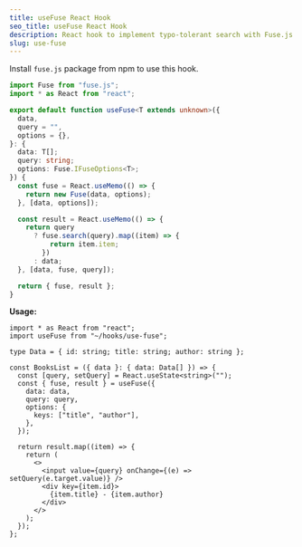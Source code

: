 ```yaml
---
title: useFuse React Hook
seo_title: useFuse React Hook
description: React hook to implement typo-tolerant search with Fuse.js
slug: use-fuse
---
```


Install `fuse.js` package from npm to use this hook.

```ts
import Fuse from "fuse.js";
import * as React from "react";

export default function useFuse<T extends unknown>({
  data,
  query = "",
  options = {},
}: {
  data: T[];
  query: string;
  options: Fuse.IFuseOptions<T>;
}) {
  const fuse = React.useMemo(() => {
    return new Fuse(data, options);
  }, [data, options]);

  const result = React.useMemo(() => {
    return query
      ? fuse.search(query).map((item) => {
          return item.item;
        })
      : data;
  }, [data, fuse, query]);

  return { fuse, result };
}
```

**Usage:**

```tsx
import * as React from "react";
import useFuse from "~/hooks/use-fuse";

type Data = { id: string; title: string; author: string };

const BooksList = ({ data }: { data: Data[] }) => {
  const [query, setQuery] = React.useState<string>("");
  const { fuse, result } = useFuse({
    data: data,
    query: query,
    options: {
      keys: ["title", "author"],
    },
  });

  return result.map((item) => {
    return (
      <>
        <input value={query} onChange={(e) => setQuery(e.target.value)} />
        <div key={item.id}>
          {item.title} - {item.author}
        </div>
      </>
    );
  });
};
```
